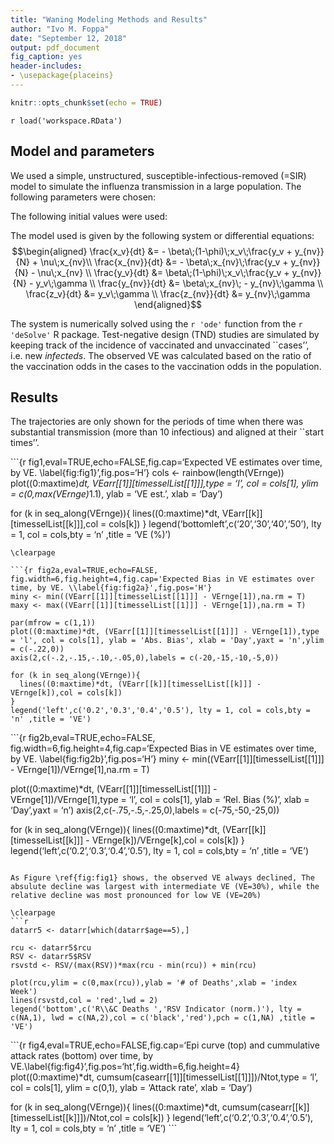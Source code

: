 ---
title: "Waning Modeling Methods and Results"
author: "Ivo M. Foppa"
date: "September 12, 2018"
output: pdf_document
fig_caption: yes
header-includes:
- \usepackage{placeins}
---

```{r setup, include=FALSE}
knitr::opts_chunk$set(echo = TRUE)
```

`r load('workspace.RData')`

## Model and parameters
We used a simple, unstructured, susceptible-infectious-removed (=SIR) model to simulate the influenza transmission in a large population. The following parameters were chosen:

\begin{table}[ht]
\centering
	\begin{tabular}{|c|c|c|}
	\hline
		Parameter & Symbol & Value \\
		\hline
		Total Pop. & $N$ & $`r formatC(Ntot,format='e',digits=1)`$ \\
		Beginning vaccination uptake & $p_v$ & $`r vacc0`$\\
		vaccination uptake rate& $\nu$ & $`r v`$\\
		Removal rate & $\gamma$ & $`r gamma`$ \\
		Basic reprod. No. & $R_0$ & $`r r0`$\\
		Transmission coeff., unvacc. & $\beta = R_0\;\gamma$ & $`r r0*gamma`$\\
		Transmission coeff., vacc. & $\beta = R_0\;\gamma\;(1-\phi)$ & $`r r0*gamma*(1-phi)`$\\
		VE & $\phi$ & $0.2,0.3,0.4,0.5$\\
		Pre-esisting immunity & $\epsilon$ & $`r epsilon`$ \\
		\hline
		
	\end{tabular}
\end{table}

The following initial values were used:

\begin{table}[ht]
\centering
	\begin{tabular}{|c|c|c|}
	\hline
		Parameter & Symbol & Value \\
		\hline
		No. susceptible, vacc. & $x_v$ & $`r formatC(xv0,format='e',digits=1)`$ \\
		No. susceptible, unvacc. & $x_{nv}$ & $`r formatC(xnv0,format='e',digits = 1)`$ \\
		No. infectious, vacc. & $y_v=\frac{p_v \;\phi}{p_v \;\phi + 1 - \phi}$ & $`r sapply(1:4,function(x) round(VErnge[x]*vacc0/(VErnge[x]*vacc0 + 1- vacc0),digits = 2))`$ \\
		No. infectious, unvacc. & $y_{nv}$ & $`r round(1 - yv0, digits = 2)`$ \\
		No. removed, vacc. & $z_v$ & $`r 0`$ \\
		No. removed, unvacc. & $z_{nv}$ & $`r 0`$ \\
		\hline
		
	\end{tabular}
\end{table}

The model used is given by the following system or differential equations:
$$\begin{aligned}
      \frac{x_v}{dt} &= - \beta\;(1-\phi)\;x_v\;\frac{y_v + y_{nv}}{N} + \nu\;x_{nv}\\
      \frac{x_{nv}}{dt} &= - \beta\;x_{nv}\;\frac{y_v + y_{nv}}{N} - \nu\;x_{nv} \\
      \frac{y_v}{dt} &= \beta\;(1-\phi)\;x_v\;\frac{y_v + y_{nv}}{N} - y_v\;\gamma \\
      \frac{y_{nv}}{dt} &= \beta\;x_{nv}\; - y_{nv}\;\gamma \\
      \frac{z_v}{dt} &= y_v\;\gamma \\
      \frac{z_{nv}}{dt} &= y_{nv}\;\gamma 
\end{aligned}$$

The system is numerically solved using the `r 'ode'` function from the `r 'deSolve'` R package. 
Test-negative design (TND) studies are simulated by keeping track of the incidence of vaccinated and unvaccinated ``cases'', i.e. new *infecteds*. The observed VE was calculated based on the ratio of the vaccination odds in the cases to the vaccination odds in the population.

## Results

The trajectories are only shown for the periods of time when there was substantial transmission (more than 10 infectious) and aligned at their ``start times''. 

```{r fig1,eval=TRUE,echo=FALSE,fig.cap='Expected VE estimates over time, by VE. \\label{fig:fig1}',fig.pos='H'}
cols <- rainbow(length(VErnge))
plot((0:maxtime)*dt, VEarr[[1]][timesselList[[1]]],type = 'l', col = cols[1], ylim = c(0,max(VErnge)*1.1), ylab = 'VE est.', xlab = 'Day')

for (k in seq_along(VErnge)){
  lines((0:maxtime)*dt, VEarr[[k]][timesselList[[k]]],col = cols[k])
}
legend('bottomleft',c('20','30','40','50'), lty = 1, col = cols,bty = 'n' ,title = 'VE (%)')
```
\clearpage

```{r fig2a,eval=TRUE,echo=FALSE, fig.width=6,fig.height=4,fig.cap='Expected Bias in VE estimates over time, by VE. \\label{fig:fig2a}',fig.pos='H'}
miny <- min((VEarr[[1]][timesselList[[1]]] - VErnge[1]),na.rm = T)
maxy <- max((VEarr[[1]][timesselList[[1]]] - VErnge[1]),na.rm = T)

par(mfrow = c(1,1))
plot((0:maxtime)*dt, (VEarr[[1]][timesselList[[1]]] - VErnge[1]),type = 'l', col = cols[1], ylab = 'Abs. Bias', xlab = 'Day',yaxt = 'n',ylim = c(-.22,0))
axis(2,c(-.2,-.15,-.10,-.05,0),labels = c(-20,-15,-10,-5,0))

for (k in seq_along(VErnge)){
  lines((0:maxtime)*dt, (VEarr[[k]][timesselList[[k]]] - VErnge[k]),col = cols[k])
}
legend('left',c('0.2','0.3','0.4','0.5'), lty = 1, col = cols,bty = 'n' ,title = 'VE')
```

```{r fig2b,eval=TRUE,echo=FALSE, fig.width=6,fig.height=4,fig.cap='Expected Bias in VE estimates over time, by VE. \\label{fig:fig2b}',fig.pos='H'}
miny <- min((VEarr[[1]][timesselList[[1]]] - VErnge[1])/VErnge[1],na.rm = T)

plot((0:maxtime)*dt, (VEarr[[1]][timesselList[[1]]] - VErnge[1])/VErnge[1],type = 'l', col = cols[1], ylab = 'Rel. Bias (%)', xlab = 'Day',yaxt = 'n')
axis(2,c(-.75,-.5,-.25,0),labels = c(-75,-50,-25,0))

for (k in seq_along(VErnge)){
  lines((0:maxtime)*dt, (VEarr[[k]][timesselList[[k]]] - VErnge[k])/VErnge[k],col = cols[k])
}
legend('left',c('0.2','0.3','0.4','0.5'), lty = 1, col = cols,bty = 'n' ,title = 'VE')
```

As Figure \ref{fig:fig1} shows, the observed VE always declined, The absulute decline was largest with intermediate VE (VE=30%), while the relative decline was most pronounced for low VE (VE=20%)

\clearpage
```{r fig3,eval=TRUE,fig.pos='ht',echo=FALSE,fig.width=6,fig.height=4}
datarr5 <- datarr[which(datarr$age==5),]

rcu <- datarr5$rcu
RSV <- datarr5$RSV
rsvstd <- RSV/(max(RSV))*max(rcu - min(rcu)) + min(rcu)

plot(rcu,ylim = c(0,max(rcu)),ylab = '# of Deaths',xlab = 'index Week')
lines(rsvstd,col = 'red',lwd = 2)
legend('bottom',c('R\\&C Deaths ','RSV Indicator (norm.)'), lty = c(NA,1), lwd = c(NA,2),col = c('black','red'),pch = c(1,NA) ,title = 'VE')
```

```{r fig4,eval=TRUE,echo=FALSE,fig.cap='Epi curve (top) and cummulative attack rates (bottom) over time, by VE.\\label{fig:fig4}',fig.pos='ht',fig.width=6,fig.height=4}
plot((0:maxtime)*dt, cumsum(casearr[[1]][timesselList[[1]]])/Ntot,type = 'l', col = cols[1], ylim = c(0,1), ylab = 'Attack rate', xlab = 'Day')

for (k in seq_along(VErnge)){
  lines((0:maxtime)*dt, cumsum(casearr[[k]][timesselList[[k]]])/Ntot,col = cols[k])
}
legend('left',c('0.2','0.3','0.4','0.5'), lty = 1, col = cols,bty = 'n' ,title = 'VE')
```

